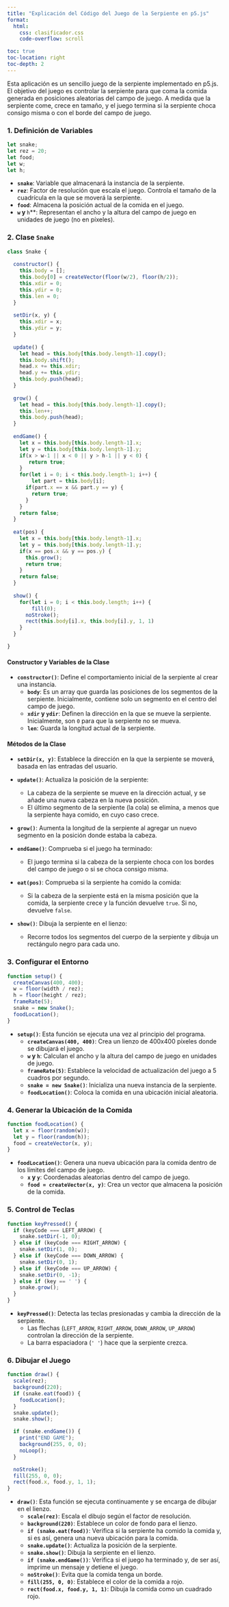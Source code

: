 ```yaml
---
title: "Explicación del Código del Juego de la Serpiente en p5.js"
format:
  html:
    css: clasificador.css
    code-overflow: scroll

toc: true
toc-location: right
toc-depth: 2
---
```

Esta aplicación es un sencillo juego de la serpiente implementado en p5.js. El objetivo del juego es controlar la serpiente para que coma la comida generada en posiciones aleatorias del campo de juego. A medida que la serpiente come, crece en tamaño, y el juego termina si la serpiente choca consigo misma o con el borde del campo de juego.

### 1. Definición de Variables

```javascript
let snake;
let rez = 20;
let food;
let w;
let h;
```

- **`snake`**: Variable que almacenará la instancia de la serpiente.
- **`rez`**: Factor de resolución que escala el juego. Controla el tamaño de la cuadrícula en la que se moverá la serpiente.
- **`food`**: Almacena la posición actual de la comida en el juego.
- **`w` y **`h`**: Representan el ancho y la altura del campo de juego en unidades de juego (no en píxeles).

### 2. Clase `Snake`

```javascript
class Snake {
  
  constructor() {
  	this.body = [];
    this.body[0] = createVector(floor(w/2), floor(h/2));
    this.xdir = 0;
    this.ydir = 0;
    this.len = 0;
  }
  
  setDir(x, y) {
  	this.xdir = x;
    this.ydir = y;
  }
  
  update() {
  	let head = this.body[this.body.length-1].copy();
    this.body.shift();
    head.x += this.xdir;
    head.y += this.ydir;
    this.body.push(head);
  }
  
  grow() {
  	let head = this.body[this.body.length-1].copy();
    this.len++;
    this.body.push(head);
  }
  
  endGame() {
  	let x = this.body[this.body.length-1].x;
    let y = this.body[this.body.length-1].y;
    if(x > w-1 || x < 0 || y > h-1 || y < 0) {
       return true;
    }
    for(let i = 0; i < this.body.length-1; i++) {
    	let part = this.body[i];
      if(part.x == x && part.y == y) {
      	return true;
      }
    }
    return false;
  }
  
  eat(pos) {
  	let x = this.body[this.body.length-1].x;
    let y = this.body[this.body.length-1].y;
    if(x == pos.x && y == pos.y) {
      this.grow();
      return true;
    }
    return false;
  }
  
  show() {
  	for(let i = 0; i < this.body.length; i++) {
    	fill(0);
      noStroke();
      rect(this.body[i].x, this.body[i].y, 1, 1)
    }
  }

}
```

#### Constructor y Variables de la Clase

- **`constructor()`**: Define el comportamiento inicial de la serpiente al crear una instancia.
  - **`body`**: Es un array que guarda las posiciones de los segmentos de la serpiente. Inicialmente, contiene solo un segmento en el centro del campo de juego.
  - **`xdir` y `ydir`**: Definen la dirección en la que se mueve la serpiente. Inicialmente, son `0` para que la serpiente no se mueva.
  - **`len`**: Guarda la longitud actual de la serpiente.

#### Métodos de la Clase

- **`setDir(x, y)`**: Establece la dirección en la que la serpiente se moverá, basada en las entradas del usuario.

- **`update()`**: Actualiza la posición de la serpiente:
  - La cabeza de la serpiente se mueve en la dirección actual, y se añade una nueva cabeza en la nueva posición.
  - El último segmento de la serpiente (la cola) se elimina, a menos que la serpiente haya comido, en cuyo caso crece.

- **`grow()`**: Aumenta la longitud de la serpiente al agregar un nuevo segmento en la posición donde estaba la cabeza.

- **`endGame()`**: Comprueba si el juego ha terminado:
  - El juego termina si la cabeza de la serpiente choca con los bordes del campo de juego o si se choca consigo misma.

- **`eat(pos)`**: Comprueba si la serpiente ha comido la comida:
  - Si la cabeza de la serpiente está en la misma posición que la comida, la serpiente crece y la función devuelve `true`. Si no, devuelve `false`.

- **`show()`**: Dibuja la serpiente en el lienzo:
  - Recorre todos los segmentos del cuerpo de la serpiente y dibuja un rectángulo negro para cada uno.

### 3. Configurar el Entorno

```javascript
function setup() {
  createCanvas(400, 400);
  w = floor(width / rez);
  h = floor(height / rez);
  frameRate(5);
  snake = new Snake();
  foodLocation();
}
```

- **`setup()`**: Esta función se ejecuta una vez al principio del programa.
  - **`createCanvas(400, 400)`**: Crea un lienzo de 400x400 píxeles donde se dibujará el juego.
  - **`w` y `h`**: Calculan el ancho y la altura del campo de juego en unidades de juego.
  - **`frameRate(5)`**: Establece la velocidad de actualización del juego a 5 cuadros por segundo.
  - **`snake = new Snake()`**: Inicializa una nueva instancia de la serpiente.
  - **`foodLocation()`**: Coloca la comida en una ubicación inicial aleatoria.

### 4. Generar la Ubicación de la Comida

```javascript
function foodLocation() {
  let x = floor(random(w));
  let y = floor(random(h));
  food = createVector(x, y);
}
```

- **`foodLocation()`**: Genera una nueva ubicación para la comida dentro de los límites del campo de juego.
  - **`x` y `y`**: Coordenadas aleatorias dentro del campo de juego.
  - **`food = createVector(x, y)`**: Crea un vector que almacena la posición de la comida.

### 5. Control de Teclas

```javascript
function keyPressed() {
  if (keyCode === LEFT_ARROW) {
    snake.setDir(-1, 0);
  } else if (keyCode === RIGHT_ARROW) {
    snake.setDir(1, 0);
  } else if (keyCode === DOWN_ARROW) {
    snake.setDir(0, 1);
  } else if (keyCode === UP_ARROW) {
    snake.setDir(0, -1);
  } else if (key == ' ') {
    snake.grow();
  }
}
```

- **`keyPressed()`**: Detecta las teclas presionadas y cambia la dirección de la serpiente.
  - Las flechas (`LEFT_ARROW`, `RIGHT_ARROW`, `DOWN_ARROW`, `UP_ARROW`) controlan la dirección de la serpiente.
  - La barra espaciadora (`' '`) hace que la serpiente crezca.

### 6. Dibujar el Juego

```javascript
function draw() {
  scale(rez);
  background(220);
  if (snake.eat(food)) {
    foodLocation();
  }
  snake.update();
  snake.show();

  if (snake.endGame()) {
    print("END GAME");
    background(255, 0, 0);
    noLoop();
  }

  noStroke();
  fill(255, 0, 0);
  rect(food.x, food.y, 1, 1);
}
```

- **`draw()`**: Esta función se ejecuta continuamente y se encarga de dibujar en el lienzo.
  - **`scale(rez)`**: Escala el dibujo según el factor de resolución.
  - **`background(220)`**: Establece un color de fondo para el lienzo.
  - **`if (snake.eat(food))`**: Verifica si la serpiente ha comido la comida y, si es así, genera una nueva ubicación para la comida.
  - **`snake.update()`**: Actualiza la posición de la serpiente.
  - **`snake.show()`**: Dibuja la serpiente en el lienzo.
  - **`if (snake.endGame())`**: Verifica si el juego ha terminado y, de ser así, imprime un mensaje y detiene el juego.
  - **`noStroke()`**: Evita que la comida tenga un borde.
  - **`fill(255, 0, 0)`**: Establece el color de la comida a rojo.
  - **`rect(food.x, food.y, 1, 1)`**: Dibuja la comida como un cuadrado rojo.